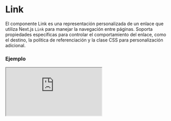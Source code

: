 # Link

El componente Link es una representación personalizada de un enlace que utiliza Next.js `Link` para manejar la navegación entre páginas. Soporta propiedades específicas para controlar el comportamiento del enlace, como el destino, la política de referenciación y la clase CSS para personalización adicional.


### Ejemplo

<Iframe minHeightIframe="30dvh" src="https://fenextjs-component-storybook.vercel.app/iframe.html?args=&id=component-link--index&viewMode=story" />

### Importacion

Para importar el componente Link, se puede hacer desde fenextjs

```tsx copy
import { Link } from "fenextjs";
```

### Parametros

| Parametro | Tipo | Requerido | Default | Descripcion |
| --------- | ---- | --------- | ------- | ----------- |
| className | string | no | '' | Clase CSS para personalizar el estilo del enlace. |
| children | ReactNode | no | '' | Contenido o texto que se muestra dentro del enlace. |
| target | '_self' \| '_blank' \| '_parent' \| '_top' | no | '_self' | Define el destino donde se abrirá el enlace. |
| referrerPolicy | string | no | '' | Política de referencia que se debe usar al navegar a través del enlace. |
| rel | string | no | '' | Especifica la relación entre el documento actual y el enlace. |
| href | string | sí | '' | URL a la que se navega cuando se hace clic en el enlace. |

### Storybook

Para ver el storybook del componente lo puede hacer con este [link](https://fenextjs-component-storybook.vercel.app/?path=/story/component-link--index)

### Usos

- Enlace básico

```tsx copy
<Link href="/about">About Us</Link>
```

- Enlace con apertura en nueva pestaña

```tsx copy
<Link href="/contact" target="_blank">Contact Us</Link>
```

